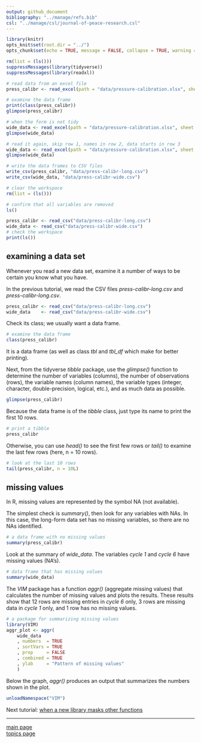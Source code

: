 ```yaml
---
output: github_document
bibliography: "../manage/refs.bib" 
csl: "../manage/csl/journal-of-peace-research.csl"
---
```


```r
library(knitr)
opts_knit$set(root.dir = "../")
opts_chunk$set(echo = TRUE, message = FALSE, collapse = TRUE, warning = FALSE, cache = TRUE, cache.path = "tut-04-cache/04-", fig.path = "tut-04-images/04-")
```


```r
rm(list = (ls()))
suppressMessages(library(tidyverse))
suppressMessages(library(readxl))
```

```r
# read data from an excel file
press_calibr <- read_excel(path = "data/pressure-calibration.xlsx", sheet = "long form")

# examine the data frame
print(class(press_calibr))
glimpse(press_calibr)

# when the form is not tidy
wide_data <- read_excel(path = "data/pressure-calibration.xlsx", sheet = "wide form")
glimpse(wide_data)

# read it again, skip row 1, names in row 2, data starts in row 3
wide_data <- read_excel(path = "data/pressure-calibration.xlsx", sheet = "wide form", skip = 1)
glimpse(wide_data)

# write the data frames to CSV files
write_csv(press_calibr, "data/press-calibr-long.csv")
write_csv(wide_data, "data/press-calibr-wide.csv")

# clear the workspace
rm(list = (ls()))

# confirm that all variables are removed
ls()

press_calibr <- read_csv("data/press-calibr-long.csv")
wide_data <- read_csv("data/press-calibr-wide.csv")
# check the workspace
print(ls())
```

## examining a data set  

Whenever you read a new data set, examine it a number of ways to be certain you know what you have. 

In the previous tutorial, we read the CSV files   *press-calibr-long.csv* and *press-calibr-long.csv*. 

```r
press_calibr <- read_csv("data/press-calibr-long.csv")
wide_data    <- read_csv("data/press-calibr-wide.csv")
```

Check its class; we usually want a data frame. 

```r
# examine the data frame
class(press_calibr)
```

It is a data frame (as well as class *tbl* and *tbl_df* which make for better printing).

Next, from the tidyverse *tibble* package, use the *glimpse()* function to determine the number of variables (columns), the number of observations (rows), the variable names (column names), the variable types (integer, character, double-precision, logical, etc.), and as much data as possible. 

```r
glimpse(press_calibr)
```

Because the data frame is of the *tibble* class, just type its name to print the first 10 rows. 

```r
# print a tibble
press_calibr
```

Otherwise, you can use *head()* to see the first few rows or *tail()* to examine the last few rows (here, n = 10 rows). 

```r
# look at the last 10 rows
tail(press_calibr, n = 10L)
```

## missing values

In R, missing values are represented by the symbol NA (not available).

The simplest check is *summary()*, then look for any variables with NAs. In this case, the long-form data set has no missing variables, so there are no NAs identified. 

```r
# a data frame with no missing values 
summary(press_calibr)
```

Look at the summary of *wide_data*. The variables  *cycle 1* and *cycle 6* have missing values (NA's). 

```r
# data frame that has missing values
summary(wide_data)
```

The *VIM* package has a function *aggr()* (aggregate missing values) that calculates the number of missing values and plots the results. These results show that 12 rows are missing entries in *cycle 6* only, 3 rows are missing data in *cycle 1* only, and 1 row has no missing values. 

```r
# a package for summarizing missing values 
library(VIM)
aggr_plot <- aggr(
	wide_data
	, numbers  = TRUE
	, sortVars = TRUE
	, prop     = FALSE
	, combined = TRUE
	, ylab     = "Pattern of missing values"
	)
```

Below the graph, *aggr()* produces an output that summarizes the numbers shown in the plot. 

```r
unloadNamespace("VIM")
```




Next tutorial: [when a new library masks other functions](tut-0405_new-library-masks.md)

---

[main page](../README.md)<br> 
[topics page](../README-by-topic.md)



